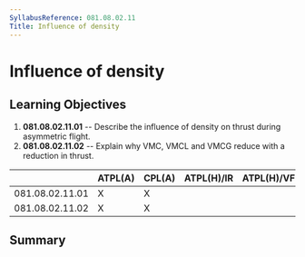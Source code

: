 ```yaml
---
SyllabusReference: 081.08.02.11
Title: Influence of density
---
```


# Influence of density

## Learning Objectives

1.  **081.08.02.11.01** -- Describe the influence of density on thrust during
    asymmetric flight.
2.  **081.08.02.11.02** -- Explain why VMC, VMCL and VMCG reduce with a reduction
    in thrust.

|                 | ATPL(A) | CPL(A) | ATPL(H)/IR | ATPL(H)/VFR | CPL(H) | IR  | CBIR(A) |
| --------------- | ------- | ------ | ---------- | ----------- | ------ | --- | ------- |
| 081.08.02.11.01 | X       | X      |            |             |        |     |         |
| 081.08.02.11.02 | X       | X      |            |             |        |     |         |

## Summary
